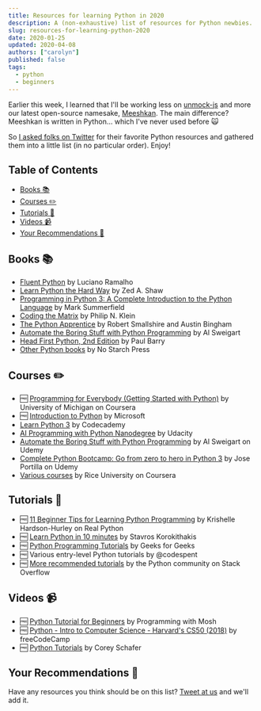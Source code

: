 ```yaml
---
title: Resources for learning Python in 2020
description: A (non-exhaustive) list of resources for Python newbies.
slug: resources-for-learning-python-2020
date: 2020-01-25
updated: 2020-04-08
authors: ["carolyn"]
published: false
tags:
  - python
  - beginners
---
```


Earlier this week, I learned that I'll be working less on [unmock-js](https://github.com/unmock/unmock-js) and more our latest open-source namesake, [Meeshkan](https://github.com/meeshkan/meeshkan). The main difference? Meeshkan is written in Python... which I've never used before 🙀

So [I asked folks on Twitter](https://twitter.com/carolstran/status/1220310112356773888?s=20) for their favorite Python resources and gathered them into a little list (in no particular order). Enjoy!

## Table of Contents

- [Books 📚](#books)
- [Courses ✏️](#courses)
- [Tutorials 📃](#tutorials)
- [Videos 📹](#videos)
- [Your Recommendations 💬](#recommendations)

<a name="books"></a>

## Books 📚

- [Fluent Python](https://www.oreilly.com/library/view/fluent-python/9781491946237/) by Luciano Ramalho
- [Learn Python the Hard Way](https://learnpythonthehardway.org/python3/) by Zed A. Shaw
- [Programming in Python 3: A Complete Introduction to the Python Language](https://www.oreilly.com/library/view/programming-in-python/9780137155149/) by Mark Summerfield
- [Coding the Matrix](https://codingthematrix.com/) by Philip N. Klein
- [The Python Apprentice](https://leanpub.com/python-apprentice) by Robert Smallshire and Austin Bingham
- [Automate the Boring Stuff with Python Programming](http://automatetheboringstuff.com/) by Al Sweigart
- [Head First Python, 2nd Edition](https://www.oreilly.com/library/view/head-first-python/9781491919521/) by Paul Barry
- [Other Python books](https://nostarch.com/catalog/python) by No Starch Press

<a name="courses"></a>

## Courses ✏️

- 🆓 [Programming for Everybody (Getting Started with Python)](https://coursera.org/learn/python) by University of Michigan on Coursera
- 🆓 [Introduction to Python](https://docs.microsoft.com/en-us/learn/modules/intro-to-python/?WT.mc_id=python-c9-niner) by Microsoft
- [Learn Python 3](https://www.codecademy.com/learn/learn-python-3) by Codecademy
- [AI Programming with Python Nanodegree](https://www.udacity.com/course/ai-programming-python-nanodegree--nd089) by Udacity
- [Automate the Boring Stuff with Python Programming](https://www.udemy.com/course/automate/) by Al Sweigart on Udemy
- [Complete Python Bootcamp: Go from zero to hero in Python 3](https://www.udemy.com/course/complete-python-bootcamp/) by Jose Portilla on Udemy
- [Various courses](https://www.coursera.org/courses?query=rice%20python) by Rice University on Coursera

<a name="tutorials"></a>

## Tutorials 📃

- 🆓 [11 Beginner Tips for Learning Python Programming](https://realpython.com/python-beginner-tips/) by Krishelle Hardson-Hurley on Real Python
- 🆓 [Learn Python in 10 minutes](https://www.stavros.io/tutorials/python/) by Stavros Korokithakis
- 🆓 [Python Programming Tutorials](https://www.geeksforgeeks.org/python-programming-language/) by Geeks for Geeks
- 🆓 Various entry-level Python tutorials by @codespent
- 🆓 [More recommended tutorials](https://sopython.com/wiki/What_tutorial_should_I_read%3F) by the Python community on Stack Overflow

<a name="videos"></a>

## Videos 📹

- 🆓 [Python Tutorial for Beginners](https://www.youtube.com/watch?v=_uQrJ0TkZlc) by Programming with Mosh
- 🆓 [Python - Intro to Computer Science - Harvard's CS50 (2018)](https://www.youtube.com/watch?v=hnDU1G9hWqU&feature=youtu.be) by freeCodeCamp
- 🆓 [Python Tutorials](https://www.youtube.com/playlist?list=PL-osiE80TeTt2d9bfVyTiXJA-UTHn6WwU) by Corey Schafer

<a name="recommendations"></a>

## Your Recommendations 💬

Have any resources you think should be on this list? [Tweet at us](https://twitter.com/meeshkan) and we'll add it.
